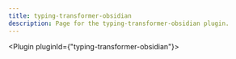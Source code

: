 ---
title: typing-transformer-obsidian
description: Page for the typing-transformer-obsidian plugin.
---


<Plugin pluginId={"typing-transformer-obsidian"}></Plugin>